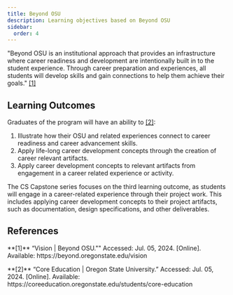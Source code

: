 ```yaml
---
title: Beyond OSU
description: Learning objectives based on Beyond OSU
sidebar:
  order: 4
---
```


"Beyond OSU is an institutional approach that provides an infrastructure where career readiness and development are intentionally built in to the student experience. Through career preparation and experiences, all students will develop skills and gain connections to help them achieve their goals." [[1]](#beyond-osu-ref)

## Learning Outcomes

Graduates of the program will have an ability to [[2]](#core-ed-ref):

1. Illustrate how their OSU and related experiences connect to career readiness and career advancement skills. 
2. Apply life-long career development concepts through the creation of career relevant artifacts. 
3. Apply career development concepts to relevant artifacts from engagement in a career related experience or activity.

The CS Capstone series focuses on the third learning outcome, as students will engage in a career-related experience through their project work. This includes applying career development concepts to their project artifacts, such as documentation, design specifications, and other deliverables.

## References

<p id="beyond-osu-ref">
**[1]** “Vision | Beyond OSU."" Accessed: Jul. 05, 2024. [Online]. Available: https://beyond.oregonstate.edu/vision
</p>

<p id="core-ed-ref">
**[2]** “Core Education | Oregon State University.” Accessed: Jul. 05, 2024. [Online]. Available: https://coreeducation.oregonstate.edu/students/core-education
</p>